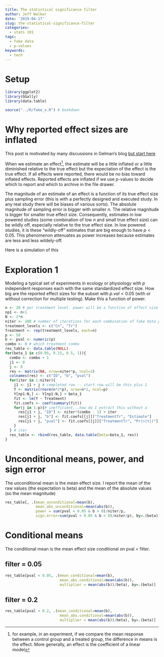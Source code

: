 ```yaml
---
title: The statistical significance filter
author: Jeff Walker
date: '2019-04-17'
slug: the-statistical-significance-filter
categories:
  - stats 101
tags:
  - fake data
  - p-values
keywords:
  - tech
---
```


# Setup
```r
library(ggplot2)
library(GGally)
library(data.table)

source("../R/fake_x.R") # bookdown

```
# Why reported effect sizes are inflated

This post is motivated by many discussions in Gelman's blog [but start here](https://statmodeling.stat.columbia.edu/2011/09/10/the-statistical-significance-filter/)


When we estimate an effect^[for example, in an experiment, if we compare the mean response between a control group and a treated group, the difference in means is the effect. More generally, an effect is the coefficient of a linear model], the estimate will be a little inflated or a little diminished relative to the true effect but the expectation of the effect is the true effect. If all effects were reported, there would be no bias toward inflated effects. Reported effects are inflated if we use p-values to decide which to report and which to archive in the file drawer.

The magnitude of an estimate of an effect is a function of its true effect size plus sampling error (this is with a perfectly designed and executed study. In any real study there will be biases of various sorts). The absolute magnitude of sampling error is bigger with smaller $n$. The relative magnitude is bigger for smaller true effect size. Consequently, estimates in low powered studies (some combination of low $n$ and small true effect size) can be wildly off, especially relative to the true effect size. In low powered studies, it is these "wildly-off" estimates that are big enough to have $p < 0.05$. This phenomenon attenuates as power increases because estimates are less and less wildely-off.

Here is a simulation of this

# Exploration 1

Modeling a typical set of experiments in ecology or physiology with $p$ independent responses each with the same standardized effect size. How big are the reported effect sizes for the subset with $p.val < 0.05$ (with or without correction for multiple testing). Make this a function of power. 
```r
n <- 20 # per treatment level. power will be a function of effect size
np1 <- n+1
N <- 2*n
niter <- 100 # number of iterations for each combination of fake data parameters
treatment_levels <- c("Cn", "Tr")
Treatment <- rep(treatment_levels, each=n)
p <- 50
b <- pval <- numeric(p)
combo <- 0 # which treatment combo
res_table <- data.table(NULL)
for(beta_1 in c(0.05, 0.15, 0.5, 1)){
  combo <- combo + 1
  j1 <- 0
  j <- 0
  res <- matrix(NA, nrow=niter*p, ncol=3)
  colnames(res) <- c("ID", "b", "pval")
  for(iter in 1:niter){
    j1 <- j1 + j # completed row -- start row will be this plus 1
    Y <- matrix(rnorm(n*2*p), nrow=n*2, ncol=p)
    Y[np1:N,] <- Y[np1:N,] + beta_1
    fit <- lm(Y ~ Treatment)
    fit.coefs <- coef(summary(fit))
    for(j in 1:p){# inefficient...how do I extract this without a 
      res[j1 + j, "ID"] <- niter*(combo - 1) + iter
      res[j1 + j, "b"] <- fit.coefs[[j]]["TreatmentTr", "Estimate"]
      res[j1 + j, "pval"] <- fit.coefs[[j]]["TreatmentTr", "Pr(>|t|)"]
    }
  } # iter
  res_table <- rbind(res_table, data.table(beta=beta_1, res))
}
```

# Unconditional means, power, and sign error

The unconditional mean is the mean effect size. I report the mean of the raw values (the expectation is beta) and the mean of the absolute values (so the mean magnitude)

```r

res_table[, .(mean_unconditional=mean(b),
              mean_abs_unconditional=mean(abs(b)),
              power = sum(pval < 0.05 & b > 0)/niter/p,
              sign.error=sum(pval < 0.05 & b < 0)/niter/p), by=.(beta)]
```

# Conditional means

The conditional mean is the mean effect size conditional on pval < filter.

## filter = 0.05
```r
res_table[pval < 0.05, .(mean_conditional=mean(b),
                         mean_abs.conditional=mean(abs(b)),
                         multiplier = mean(abs(b))/beta), by=.(beta)]

```


## filter = 0.2
```r
res_table[pval < 0.2, .(mean_conditional=mean(b),
                         mean_abs.conditional=mean(abs(b)),
                         multiplier = mean(abs(b))/beta), by=.(beta)]

```

